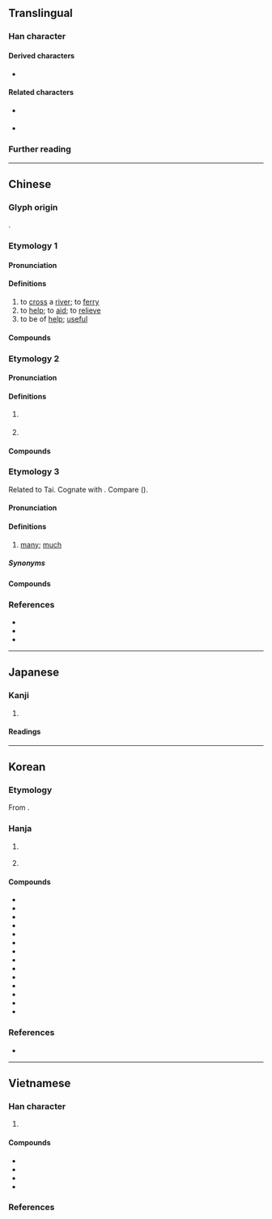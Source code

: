 {{also|济|済}}
{{character info/new}}
==Translingual==
{{Han simplified forms|濟|済|济}}

===Han character===
{{Han char|rn=85|rad=水|as=14|sn=17|four=30123|canj=EYX|ids=⿰氵齊}}

====Derived characters====
* {{l|mul|𫬵}}

====Related characters====
* {{l|mul|済}} {{q|Japanese [[shinjitai]]}}
* {{l|mul|济}} {{q|[[Simplified Chinese]]}}

===Further reading===
{{Han ref|kx=0656.010|dkj=18498|dj=1066.090|hdz=31771.120|uh=6FDF}}

----

==Chinese==
{{zh-forms|s=济|alt=済,㴉,𣳵,𣸓,𣺴,𤀮}}

===Glyph origin===
{{Han etym}}
{{Han compound|水|齊|t1=water|c1=s|c2=p|ls=psc}}.

===Etymology 1===

====Pronunciation====
{{zh-pron
|m=jì
|c=zai3
|h=pfs=chi
|md=
|mn=chè
|mn-t=zi3
|w=2ji
|mc=2
|oc=4+5,2
|cat=v
}}

====Definitions====
{{zh-hanzi}}

# to [[cross#Verb|cross]] a [[river]]; to [[ferry#Verb|ferry]]
# to [[help#Verb|help]]; to [[aid#Verb|aid]]; to [[relieve]]
# to be of [[help]]; [[useful]]

====Compounds====
{{zh-der|不存不濟|不存濟|不濟|不濟事|不經濟|不良事濟|不通濟|以水濟水|伯濟國|俵濟|假公濟私|公私兩濟|共濟一堂|兼濟|剛柔並濟|剛柔相濟|力濟九區|功濟宇內|劫富濟貧|匡俗濟時|匡時濟世|匡時濟俗|匡濟|匡濟之才|博愛濟群|博施濟眾|博濟醫院|史瓦濟蘭同惡相濟|同舟共濟|同舟而濟|同船濟水|周濟|命運兩濟|和衷共濟|失業救濟|存濟|安濟坊|寬猛相濟|幹濟|康濟|康濟錄|得濟|恩威並濟|慈濟大學|懸壺濟世|才能幹濟|扶傾濟弱|扶危濟困|拔刀相濟|拔濟|拔濟火宅|拯溺濟危|振貧濟乏|捐軀濟難|接濟|撥亂濟危|撥亂濟時|救濟|救濟金|救濟院|文武兼濟|斐濟|方濟谷派|於事無濟|時運不濟|普濟寺|普濟眾生|普濟群生|本事不濟|永濟渠|津濟|濟世|濟世之才|濟世匡時|濟世安人|濟世安民|濟世安邦|濟世愛民|濟世救人|濟世經邦|濟事|濟人|濟人利物|濟公傳|濟公活佛|濟助|濟勝之具|濟困扶危|濟寒賑貧|濟度|濟弱扶傾|濟弱扶危|濟弱鋤強|濟急|濟惠|濟惡|濟拔|濟時拯世|濟時行道|濟河焚舟|濟渡|濟生|濟美|濟苦憐貧|濟貧|濟貧拔苦|濟顛|災害救濟|無存濟|無濟於事|無濟無主|爛不濟|痊濟|百濟|相濟|社會救濟|經世濟民|經國濟民|經濟|經綸濟世|緩不濟急|緩急相濟|自力救濟|蔣濟|行政救濟|表裡相濟|賑濟|賑窮濟乏|賙濟|通濟渠|道濟|道濟天下|開濟|難存濟|額濟納河|額爾濟斯河|養濟|養濟院|首尾共濟|鳳毛濟美|濟州|低碳經濟|同濟}}

===Etymology 2===

====Pronunciation====
{{zh-pron
|m=jǐ
|c=zai2
|h=pfs=
|md=
|mn=ché/ml:chè
|w=
|mc=1
|oc=1+2+3,1
|cat=pn
}}

====Definitions====
{{zh-hanzi}}

# {{zh-div|水}} {{w|Ji River}}
# {{zh-used in|濟濟|[[horde]] of [[people]]; [[multitude]]}}

====Compounds====
{{zh-der|fold=1|人才濟濟|濟南|濟寧|濟楚|濟水|濟濟|濟濟一堂|濟濟多士|濟濟彬彬|濟濟鏘鏘|衣冠濟楚|衣冠濟濟}}

===Etymology 3===
{{zh-forms|s=济|alt=多,㩼,穧,侈,儕,価,眾,嚌,𧪇,䜞,諸}}
Related to Tai. Cognate with {{och-l|多}}. Compare {{cog|za|lai||many}} ({{zh-ref|Schuessler, 2007}}).

====Pronunciation====
{{zh-pron
|mb=cāi
|md=sâ̤
|mn=xm,qz,tp,lk,km,mg,hc,ph:chōe/zz,kh,tn,yl,tc:chē/lk:chǒe/sx:chēre
|mn-t=zoi7
|cat=a
}}

====Definitions====
{{zh-hanzi}}

# {{lb|zh|Min}} [[many]]; [[much]]

=====Synonyms=====
{{zh-dial|多}}

====Compounds====
{{zh-der|fold=1|上濟|偌濟:gōa-chē|濟少|濟濟|濟話|濟彌滿}}

===References===
* {{thcwda|305}}
* {{thcwd|12239}}
* {{cite-web
|author=劉建仁
|authorlink=
|date=2012-04-29
|url=https://taiwanlanguage.wordpress.com/2012/01/09/%e6%bf%9f%e2%80%a2%e5%a4%9a%ef%bc%88tse%e2%8a%a6%ef%bc%8ftsue%e2%8a%a6%ef%bc%89%e2%94%80%e2%94%80%e5%a4%9a/
|title=濟•多（tse⊦／tsue⊦）──多
|work=台灣話的語源與理據
|lang=zh
|accessdate=2016-08-21
}}

----

==Japanese==
{{ja-kanji forms|済|濟}}

===Kanji===
{{ja-kanji|grade=|rs=水14|shin=済}}

# {{ja-kyujitai spelling of|済}}

====Readings====
{{ja-readings
|goon=さい
|kanon=せい
|kun=す-む
}}

----

==Korean==

===Etymology===
From {{der|ko|ltc|sort=제|-}} {{ltc-l|濟}}. {{hanja-hunmong|졔〯|cyey|雜語#하32A}}

===Hanja===
{{ko-hanja-search}}
{{ko-hanja|건너다|건널|제}}

# {{lb|ko|literary}} {{hanja form of|제|to [[cross#Verb|cross]] a [[river]]}}
# {{hanja form of|제|to [[help#Verb|help]]; to [[aid#Verb|aid]]; to [[relieve]]}}

====Compounds====
{{der-top3|Compounds}}
* {{ko-l|제도|濟度}}
* {{ko-l|제민|濟民}}
* {{ko-l|제빈|濟貧}}
* {{ko-l|제생|濟生}}
* {{ko-l|제세|濟世}}
* {{ko-l|제제|濟濟}}
* {{ko-l|^제주|濟州}}
* {{ko-l|제중|濟衆}}
* {{ko-l|제화|濟化}}
* {{ko-l|개제|皆濟}}
* {{ko-l|경제|經濟}}
* {{ko-l|광제|廣濟}}
* {{ko-l|구제|救濟}}
* {{ko-l|^백제|百濟}}
{{der-bottom}}

===References===
* {{R:hanjadoc|6509}}

----

==Vietnamese==

===Han character===
{{vi-readings|rs=水14
|hanviet=tế-tdcntd;gdhn;bonet;genibrel
|phienthiet=子禮 tử lễ
|nom=tế-tdcntd;bonet;taberd
}}

# {{han tu form of|tế|to [[help#Verb|help]]; to [[aid#Verb|aid]]; to [[relieve]]}}

====Compounds====
{{der-top3|Compounds}}
* {{vi-l|濟州|Tế Châu}}
* {{vi-l|百濟|Bách Tế}}
* {{vi-l|救濟|cứu tế}}
* {{vi-l|經濟|kinh tế}}
{{der-bottom}}

===References===
<references/>